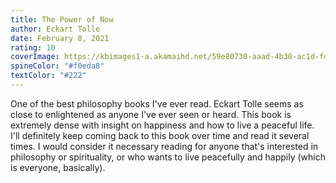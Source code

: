 ```yaml
---
title: The Power of Now
author: Eckart Tolle
date: February 8, 2021
rating: 10
coverImage: https://kbimages1-a.akamaihd.net/59e80730-aaad-4b30-ac1d-fd5952880c01/1200/1200/False/the-power-of-now-1.jpg
spineColor: "#f0eda8"
textColor: "#222"
---
```


One of the best philosophy books I've ever read. Eckart Tolle seems as close to enlightened as anyone I've ever seen or heard. This book is extremely dense with insight on happiness and how to live a peaceful life. I'll definitely keep coming back to this book over time and read it several times. I would consider it necessary reading for anyone that's interested in philosophy or spirituality, or who wants to live peacefully and happily (which is everyone, basically).
